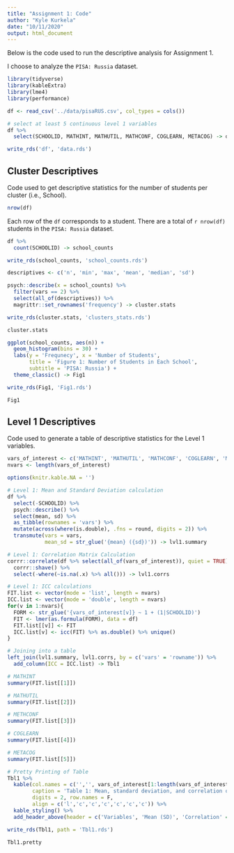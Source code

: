 ```yaml
---
title: "Assignment 1: Code"
author: "Kyle Kurkela"
date: "10/11/2020"
output: html_document
---
```


Below is the code used to run the descriptive analysis for Assignment 1.

I choose to analyze the `PISA: Russia` dataset.

```r
library(tidyverse)
library(kableExtra)
library(lme4)
library(performance)

df <- read_csv('../data/pisaRUS.csv', col_types = cols())

# select at least 5 continuous level 1 variables
df %>%
  select(SCHOOLID, MATHINT, MATHUTIL, MATHCONF, COGLEARN, METACOG) -> df

write_rds('df', 'data.rds')
```

## Cluster Descriptives

Code used to get descriptive statistics for the number of students per cluster (i.e., School).

```r
nrow(df)
```

Each row of the `df` corresponds to a student. There are a total of `r nrow(df)` students in the `PISA: Russia` dataset.  

```r
df %>%
  count(SCHOOLID) -> school_counts

write_rds(school_counts, 'school_counts.rds')

descriptives <- c('n', 'min', 'max', 'mean', 'median', 'sd')

psych::describe(x = school_counts) %>%
  filter(vars == 2) %>%
  select(all_of(descriptives)) %>%
  magrittr::set_rownames('frequency') -> cluster.stats

write_rds(cluster.stats, 'clusters_stats.rds')

cluster.stats
```

```r
ggplot(school_counts, aes(n)) +
  geom_histogram(bins = 30) +
  labs(y = 'Frequnecy', x = 'Number of Students',
       title = 'Figure 1: Number of Students in Each School',
       subtitle = 'PISA: Russia') +
  theme_classic() -> Fig1

write_rds(Fig1, 'Fig1.rds')

Fig1
``` 

## Level 1 Descriptives

Code used to generate a table of descriptive statistics for the Level 1 variables.  

```r
vars_of_interest <- c('MATHINT', 'MATHUTIL', 'MATHCONF', 'COGLEARN', 'METACOG')
nvars <- length(vars_of_interest)

options(knitr.kable.NA = '')

# Level 1: Mean and Standard Deviation calculation
df %>%
  select(-SCHOOLID) %>%
  psych::describe() %>%
  select(mean, sd) %>%
  as_tibble(rownames = 'vars') %>%
  mutate(across(where(is.double), .fns = round, digits = 2)) %>%
  transmute(vars = vars,
            mean_sd = str_glue('{mean} ({sd})')) -> lvl1.summary

# Level 1: Correlation Matrix Calculation
corrr::correlate(df %>% select(all_of(vars_of_interest)), quiet = TRUE) %>%
  corrr::shave() %>%
  select(-where(~is.na(.x) %>% all())) -> lvl1.corrs

# Level 1: ICC calculations
FIT.list <- vector(mode = 'list', length = nvars)
ICC.list <- vector(mode = 'double', length = nvars)
for(v in 1:nvars){
  FORM <- str_glue('{vars_of_interest[v]} ~ 1 + (1|SCHOOLID)')
  FIT <- lmer(as.formula(FORM), data = df)
  FIT.list[[v]] <- FIT
  ICC.list[v] <- icc(FIT) %>% as.double() %>% unique()
}

# Joining into a table
left_join(lvl1.summary, lvl1.corrs, by = c('vars' = 'rowname')) %>%
  add_column(ICC = ICC.list) -> Tbl1
```

```r
# MATHINT
summary(FIT.list[[1]])
```

```r
# MATHUTIL
summary(FIT.list[[2]])
```

```r
# METHCONF
summary(FIT.list[[3]])
```

```r
# COGLEARN
summary(FIT.list[[4]])
```

```r
# METACOG
summary(FIT.list[[5]])
```

```r
# Pretty Printing of Table
Tbl1 %>%
  kable(col.names = c('','', vars_of_interest[1:length(vars_of_interest)-1], ''), 
        caption = 'Table 1: Mean, standard deviation, and correlation of Level 1 variables',
        digits = 2, row.names = F,
        align = c('l','c','c','c','c','c','c')) %>%
  kable_styling() %>%
  add_header_above(header = c('Variables', 'Mean (SD)', 'Correlation' = 4, 'ICC')) -> Tbl1.pretty

write_rds(Tbl1, path = 'Tbl1.rds')

Tbl1.pretty
```

